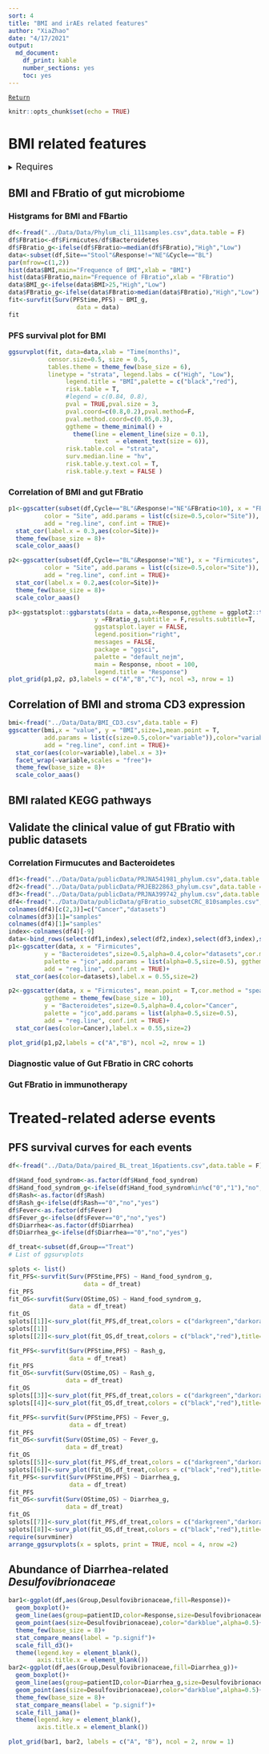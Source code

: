 ```yaml
---
sort: 4
title: "BMI and irAEs related features"
author: "XiaZhao"
date: "4/17/2021"
output: 
  md_document: 
    df_print: kable
    number_sections: yes
    toc: yes
---
```


[`Return`](./)


```r
knitr::opts_chunk$set(echo = TRUE)
```

# BMI related features

<details>
<summary>
<font size=4>Requires</font>
</summary>
```r
library(tidyverse)
library(ggthemes)
library(ggsci)
library(ggpubr)
library(survminer)
library(survival)
library(survivalROC)
library(reshape2)
library(data.table)
library(ggExtra)
library(cowplot)
library(ComplexHeatmap)
library(scico)
library(colorspace)
library(RColorBrewer)
library(lubridate)
library(tableone)
library(kableExtra)
source("../R_function/colors.R")
source("../R_function/surv_plot.R")
theme_set(theme_cowplot())
"%ni%"<-Negate("%in%")
options(stringsAsFactors = F)
```
</details>

## BMI and FBratio of gut microbiome

### Histgrams for BMI and FBartio
```r
df<-fread("../Data/Data/Phylum_cli_111samples.csv",data.table = F)
df$FBratio<-df$Firmicutes/df$Bacteroidetes
df$FBratio_g<-ifelse(df$FBratio>=median(df$FBratio),"High","Low")
data<-subset(df,Site=="Stool"&Response!="NE"&Cycle=="BL")
par(mfrow=c(1,2))
hist(data$BMI,main="Frequence of BMI",xlab = "BMI")
hist(data$FBratio,main="Frequence of FBratio",xlab = "FBratio")
data$BMI_g<-ifelse(data$BMI>25,"High","Low")
data$FBratio_g<-ifelse(data$FBratio>median(data$FBratio),"High","Low")
fit<-survfit(Surv(PFStime,PFS) ~ BMI_g,
                   data = data)
fit
```

### PFS survival plot for BMI

```r
ggsurvplot(fit, data=data,xlab = "Time(months)",
           censor.size=0.5, size = 0.5,
           tables.theme = theme_few(base_size = 6),
           linetype = "strata", legend.labs = c("High", "Low"),
                legend.title = "BMI",palette = c("black","red"),
                risk.table = T,
                #legend = c(0.84, 0.8),
                pval = TRUE,pval.size = 3, 
                pval.coord=c(0.8,0.2),pval.method=F,
                pval.method.coord=c(0.05,0.3), 
                ggtheme = theme_minimal() + 
                  theme(line = element_line(size = 0.1),
                        text  = element_text(size = 6)),
                risk.table.col = "strata",
                surv.median.line = "hv",
                risk.table.y.text.col = T,
                risk.table.y.text = FALSE )
```

### Correlation of BMI and gut FBratio

```r
p1<-ggscatter(subset(df,Cycle=="BL"&Response!="NE"&FBratio<10), x = "FBratio", y = "BMI",size=0.5,mean.point = T,
          color = "Site", add.params = list(c(size=0.5,color="Site")),
          add = "reg.line", conf.int = TRUE)+
  stat_cor(label.x = 0.3,aes(color=Site))+
  theme_few(base_size = 8)+
  scale_color_aaas()

p2<-ggscatter(subset(df,Cycle=="BL"&Response!="NE"), x = "Firmicutes", y = "Bacteroidetes",size=0.5,mean.point = T,
          color = "Site", add.params = list(c(size=0.5,color="Site")),
          add = "reg.line", conf.int = TRUE)+
  stat_cor(label.x = 0.2,aes(color=Site))+
  theme_few(base_size = 8)+
  scale_color_aaas()

p3<-ggstatsplot::ggbarstats(data = data,x=Response,ggtheme = ggplot2::theme_bw(base_size=8),bias.correct = T,
                        y =FBratio_g,subtitle = F,results.subtitle=T,
                        ggstatsplot.layer = FALSE,
                        legend.position="right",
                        messages = FALSE,
                        package = "ggsci",
                        palette = "default_nejm",
                        main = Response, nboot = 100,
                        legend.title = "Response")
plot_grid(p1,p2, p3,labels = c("A","B","C"), ncol =3, nrow = 1)

```

## Correlation of BMI and stroma CD3 expression

```r
bmi<-fread("../Data/Data/BMI_CD3.csv",data.table = F)
ggscatter(bmi,x = "value", y = "BMI",size=1,mean.point = T,
          add.params = list(c(size=0.5,color="variable")),color="variable",
          add = "reg.line", conf.int = TRUE)+
  stat_cor(aes(color=variable),label.x = 3)+
  facet_wrap(~variable,scales = "free")+
  theme_few(base_size = 8)+
  scale_color_aaas()

```

## BMI ralated KEGG pathways


## Validate the clinical value of gut FBratio with public datasets

### Correlation Firmucutes and Bacteroidetes

```r
df1<-fread("../Data/Data/publicData/PRJNA541981_phylum.csv",data.table = F)
df2<-fread("../Data/Data/publicData/PRJEB22863_phylum.csv",data.table = F)
df3<-fread("../Data/Data/publicData/PRJNA399742_phylum.csv",data.table = F)
df4<-fread("../Data/Data/publicData/gFBratio_subsetCRC_810samples.csv",data.table = F)
colnames(df4)[c(2,3)]=c("Cancer","datasets")
colnames(df3)[1]="samples"
colnames(df4)[1]="samples"
index<-colnames(df4)[-9]
data<-bind_rows(select(df1,index),select(df2,index),select(df3,index),select(df4,index))
p1<-ggscatter(data, x = "Firmicutes", 
          y = "Bacteroidetes",size=0.5,alpha=0.4,color="datasets",cor.method = "spearman",mean.point = T,
          palette = "jco",add.params = list(alpha=0.5,size=0.5), ggtheme = theme_few(base_size = 10),
          add = "reg.line", conf.int = TRUE)+
  stat_cor(aes(color=datasets),label.x = 0.55,size=2)

p2<-ggscatter(data, x = "Firmicutes", mean.point = T,cor.method = "spearman",
          ggtheme = theme_few(base_size = 10),
          y = "Bacteroidetes",size=0.5,alpha=0.4,color="Cancer",
          palette = "jco",add.params = list(alpha=0.5,size=0.5),
          add = "reg.line", conf.int = TRUE)+
  stat_cor(aes(color=Cancer),label.x = 0.55,size=2)

plot_grid(p1,p2,labels = c("A","B"), ncol =2, nrow = 1)

```

### Diagnostic value of Gut FBratio in CRC cohorts


### Gut FBratio in immunotherapy


# Treated-related aderse events

## PFS survival curves for each events

```r
df<-fread("../Data/Data/paired_BL_treat_16patients.csv",data.table = F)

df$Hand_food_syndrom<-as.factor(df$Hand_food_syndrom)
df$Hand_food_syndrom_g<-ifelse(df$Hand_food_syndrom%in%c("0","1"),"no","yes")
df$Rash<-as.factor(df$Rash)
df$Rash_g<-ifelse(df$Rash=="0","no","yes")
df$Fever<-as.factor(df$Fever)
df$Fever_g<-ifelse(df$Fever=="0","no","yes")
df$Diarrhea<-as.factor(df$Diarrhea)
df$Diarrhea_g<-ifelse(df$Diarrhea=="0","no","yes")

df_treat<-subset(df,Group=="Treat")
# List of ggsurvplots

splots <- list()
fit_PFS<-survfit(Surv(PFStime,PFS) ~ Hand_food_syndrom_g,
                     data = df_treat)
fit_PFS
fit_OS<-survfit(Surv(OStime,OS) ~ Hand_food_syndrom_g,
                 data = df_treat)
fit_OS
splots[[1]]<-surv_plot(fit_PFS,df_treat,colors = c("darkgreen","darkorange"),title="HandFoodSyndrom_PFS")
splots[[1]]
splots[[2]]<-surv_plot(fit_OS,df_treat,colors = c("black","red"),title="HandFoodSyndrom_OS")

fit_PFS<-survfit(Surv(PFStime,PFS) ~ Rash_g,
                 data = df_treat)
fit_PFS
fit_OS<-survfit(Surv(OStime,OS) ~ Rash_g,
                data = df_treat)
fit_OS
splots[[3]]<-surv_plot(fit_PFS,df_treat,colors = c("darkgreen","darkorange"),title="Rash_PFS")
splots[[4]]<-surv_plot(fit_OS,df_treat,colors = c("black","red"),title="Rash_OS")

fit_PFS<-survfit(Surv(PFStime,PFS) ~ Fever_g,
                 data = df_treat)
fit_PFS
fit_OS<-survfit(Surv(OStime,OS) ~ Fever_g,
                data = df_treat)
fit_OS
splots[[5]]<-surv_plot(fit_PFS,df_treat,colors = c("darkgreen","darkorange"),title="Fever_PFS")
splots[[6]]<-surv_plot(fit_OS,df_treat,colors = c("black","red"),title="Fever_OS")
fit_PFS<-survfit(Surv(PFStime,PFS) ~ Diarrhea_g,
                 data = df_treat)
fit_PFS
fit_OS<-survfit(Surv(OStime,OS) ~ Diarrhea_g,
                data = df_treat)
fit_OS
splots[[7]]<-surv_plot(fit_PFS,df_treat,colors = c("darkgreen","darkorange"),title="Diarrhea_PFS")
splots[[8]]<-surv_plot(fit_OS,df_treat,colors = c("black","red"),title="Diarrhea_OS")
require(survminer)
arrange_ggsurvplots(x = splots, print = TRUE, ncol = 4, nrow =2)
```

## Abundance of Diarrhea-related *Desulfovibrionaceae*

```r
bar1<-ggplot(df,aes(Group,Desulfovibrionaceae,fill=Response))+
  geom_boxplot()+
  geom_line(aes(group=patientID,color=Response,size=Desulfovibrionaceae),alpha=0.5)+
  geom_point(aes(size=Desulfovibrionaceae),color="darkblue",alpha=0.5)+
  theme_few(base_size = 8)+
  stat_compare_means(label = "p.signif")+
  scale_fill_d3()+
  theme(legend.key = element_blank(),
        axis.title.x = element_blank())
bar2<-ggplot(df,aes(Group,Desulfovibrionaceae,fill=Diarrhea_g))+
  geom_boxplot()+
  geom_line(aes(group=patientID,color=Diarrhea_g,size=Desulfovibrionaceae),alpha=0.5)+
  geom_point(aes(size=Desulfovibrionaceae),color="darkblue",alpha=0.5)+
  theme_few(base_size = 8)+
  stat_compare_means(label = "p.signif")+
  scale_fill_jama()+
  theme(legend.key = element_blank(),
        axis.title.x = element_blank())
```


```r
plot_grid(bar1, bar2, labels = c("A", "B"), ncol = 2, nrow = 1)
```
